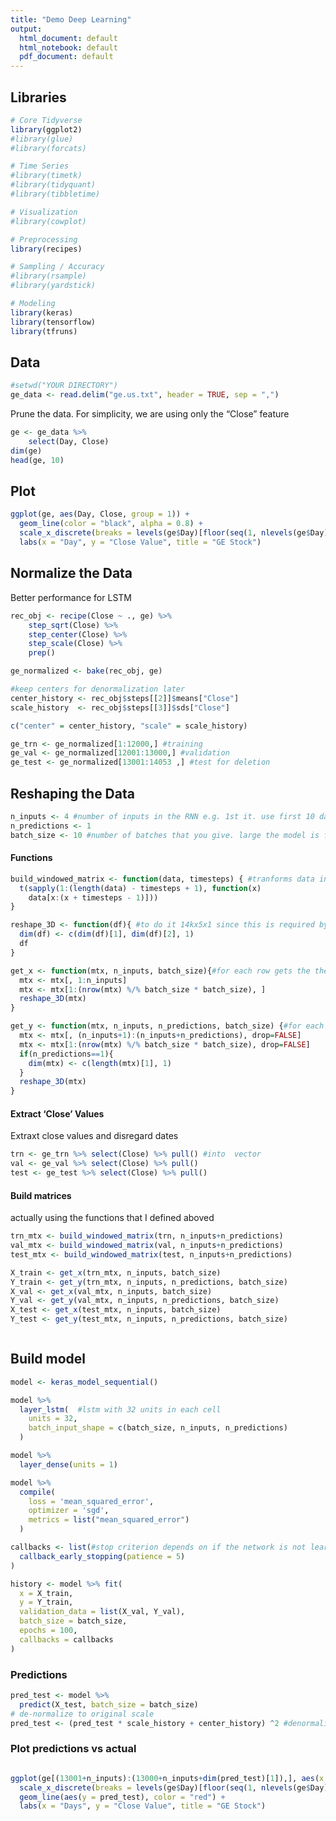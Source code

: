 ```yaml
---
title: "Demo Deep Learning"
output:
  html_document: default
  html_notebook: default
  pdf_document: default
---
```


## Libraries
```r
# Core Tidyverse
library(ggplot2)
#library(glue)
#library(forcats)

# Time Series
#library(timetk)
#library(tidyquant)
#library(tibbletime)

# Visualization
#library(cowplot)

# Preprocessing
library(recipes)

# Sampling / Accuracy
#library(rsample)
#library(yardstick) 

# Modeling
library(keras)
library(tensorflow)
library(tfruns)
```


## Data
```r
#setwd("YOUR DIRECTORY")
ge_data <- read.delim("ge.us.txt", header = TRUE, sep = ",")
```

Prune the data. For simplicity, we are using only the "Close" feature
```r
ge <- ge_data %>% 
    select(Day, Close)
dim(ge)
head(ge, 10)
```
## Plot 
```r
ggplot(ge, aes(Day, Close, group = 1)) +
  geom_line(color = "black", alpha = 0.8) +
  scale_x_discrete(breaks = levels(ge$Day)[floor(seq(1, nlevels(ge$Day),length.out = 5))]) +
  labs(x = "Day", y = "Close Value", title = "GE Stock")
```

## Normalize the Data 
Better performance for LSTM 
```r
rec_obj <- recipe(Close ~ ., ge) %>%
    step_sqrt(Close) %>%
    step_center(Close) %>%
    step_scale(Close) %>%
    prep()

ge_normalized <- bake(rec_obj, ge)

#keep centers for denormalization later
center_history <- rec_obj$steps[[2]]$means["Close"]
scale_history  <- rec_obj$steps[[3]]$sds["Close"]

c("center" = center_history, "scale" = scale_history)
```

```r
ge_trn <- ge_normalized[1:12000,] #training
ge_val <- ge_normalized[12001:13000,] #validation
ge_test <- ge_normalized[13001:14053 ,] #test for deletion
```


## Reshaping the Data
```r
n_inputs <- 4 #number of inputs in the RNN e.g. 1st it. use first 10 days to predict the 11th
n_predictions <- 1
batch_size <- 10 #number of batches that you give. large the model is faster -- parmeter
```

#### Functions
```r
build_windowed_matrix <- function(data, timesteps) { #tranforms data into the  windows of 4+1) if you have 14K rows this produce a matric of 14K x 5
  t(sapply(1:(length(data) - timesteps + 1), function(x) 
    data[x:(x + timesteps - 1)]))
}

reshape_3D <- function(df){ #to do it 14kx5x1 since this is required by keras. If it was multivariate (n) it should be  14kx5xn!!!
  dim(df) <- c(dim(df)[1], dim(df)[2], 1)
  df
}

get_x <- function(mtx, n_inputs, batch_size){#for each row gets the the x's (4 in number) 
  mtx <- mtx[, 1:n_inputs]
  mtx <- mtx[1:(nrow(mtx) %/% batch_size * batch_size), ]
  reshape_3D(mtx)
}

get_y <- function(mtx, n_inputs, n_predictions, batch_size) {#for each row gets the the y (5th element) + put them in 3D
  mtx <- mtx[, (n_inputs+1):(n_inputs+n_predictions), drop=FALSE]
  mtx <- mtx[1:(nrow(mtx) %/% batch_size * batch_size), drop=FALSE]
  if(n_predictions==1){
    dim(mtx) <- c(length(mtx)[1], 1)
  }
  reshape_3D(mtx)
}
```

#### Extract 'Close' Values 
Extraxt close values and disregard dates
```r
trn <- ge_trn %>% select(Close) %>% pull() #into  vector
val <- ge_val %>% select(Close) %>% pull()
test <- ge_test %>% select(Close) %>% pull()
```

#### Build matrices
actually using the functions that I defined aboved
```r
trn_mtx <- build_windowed_matrix(trn, n_inputs+n_predictions)
val_mtx <- build_windowed_matrix(val, n_inputs+n_predictions)
test_mtx <- build_windowed_matrix(test, n_inputs+n_predictions)

X_train <- get_x(trn_mtx, n_inputs, batch_size)
Y_train <- get_y(trn_mtx, n_inputs, n_predictions, batch_size)
X_val <- get_x(val_mtx, n_inputs, batch_size)
Y_val <- get_y(val_mtx, n_inputs, n_predictions, batch_size)
X_test <- get_x(test_mtx, n_inputs, batch_size)
Y_test <- get_y(test_mtx, n_inputs, n_predictions, batch_size)
```

```r

```

## Build model
```r
model <- keras_model_sequential()

model %>%
  layer_lstm(  #lstm with 32 units in each cell
    units = 32,
    batch_input_shape = c(batch_size, n_inputs, n_predictions)
  )

model %>% 
  layer_dense(units = 1)

model %>%
  compile(
    loss = 'mean_squared_error',
    optimizer = 'sgd',
    metrics = list("mean_squared_error")
  )
```

```r
callbacks <- list(#stop criterion depends on if the network is not learning any more...stop the model from training after 5 epochs if there is no learning
  callback_early_stopping(patience = 5)
)
```


```r
history <- model %>% fit(
  x = X_train,
  y = Y_train,
  validation_data = list(X_val, Y_val),
  batch_size = batch_size,
  epochs = 100,
  callbacks = callbacks
)
```

### Predictions

```r
pred_test <- model %>%
  predict(X_test, batch_size = batch_size) 
# de-normalize to original scale
pred_test <- (pred_test * scale_history + center_history) ^2 #denormalization
```

### Plot predictions vs actual
```r

```

```r
ggplot(ge[(13001+n_inputs):(13000+n_inputs+dim(pred_test)[1]),], aes(x = Day, y = Close, group = 1)) + geom_line() +
  scale_x_discrete(breaks = levels(ge$Day)[floor(seq(1, nlevels(ge$Day),length.out = 5))]) +
  geom_line(aes(y = pred_test), color = "red") +
  labs(x = "Days", y = "Close Value", title = "GE Stock")
```

